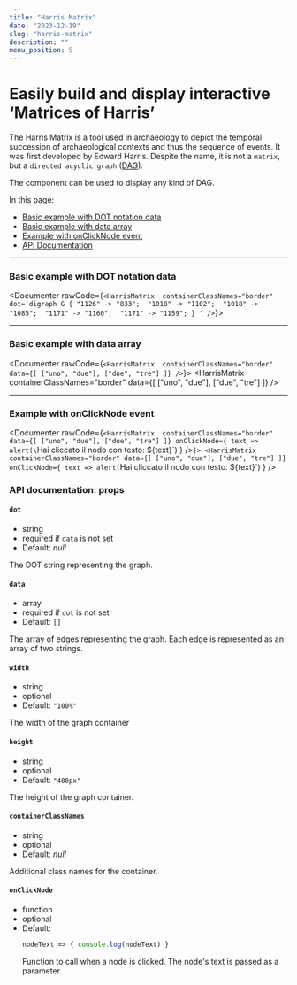 ```yaml
---
title: "Harris Matrix"
date: "2023-12-19"
slug: "harris-matrix"
description: ""
menu_position: 5
---
```



# Easily build and display interactive ‘Matrices of Harris’

The Harris Matrix is a tool used in archaeology to depict the temporal succession of archaeological contexts and thus the sequence of events. It was first developed by Edward Harris. Despite the name, it is not a `matrix`, but a `directed acyclic graph` ([DAG](https://en.wikipedia.org/wiki/Directed_acyclic_graph)).

The component can be used to display any kind of DAG.

In this page:
- [Basic example with DOT notation data](#basic-example-with-dot-notation-data)
- [Basic example with data array](#basic-example-with-data-array)
- [Example with onClickNode event](#example-with-onclicknode-event)
- [API Documentation](#api-documentation-props)

---


### Basic example with DOT notation data

<Documenter rawCode={`<HarrisMatrix 
      containerClassNames="border"
      dot='digraph G {
        "1126" -> "833"; 
        "1018" -> "1102"; 
        "1018" -> "1085"; 
        "1171" -> "1160"; 
        "1171" -> "1159";
        }
      '
  />`}>
  <HarrisMatrix 
      containerClassNames="border"
      dot='digraph G {
        "1126" -> "833"; 
        "1018" -> "1102"; 
        "1018" -> "1085"; 
        "1171" -> "1160"; 
        "1171" -> "1159";
        }
      '
  />
</Documenter>

---

### Basic example with data array

<Documenter rawCode={`<HarrisMatrix 
    containerClassNames="border"
    data={[
      ["uno", "due"],
      ["due", "tre"]
    ]}
  />`}>
  <HarrisMatrix 
    containerClassNames="border"
    data={[
      ["uno", "due"],
      ["due", "tre"]
    ]}
  />
</Documenter>

---

### Example with onClickNode event

<Documenter rawCode={`<HarrisMatrix 
    containerClassNames="border"
    data={[
      ["uno", "due"],
      ["due", "tre"]
    ]}
    onClickNode={ text => alert(\`Hai cliccato il nodo con testo: \${text}\`) }
  />`}>
  <HarrisMatrix 
    containerClassNames="border"
    data={[
      ["uno", "due"],
      ["due", "tre"]
    ]}
    onClickNode={ text => alert(`Hai cliccato il nodo con testo: ${text}`) }
  />
</Documenter>

### API documentation: props

#### `dot`
- string
- required if `data` is not set
- Default: _null_ 

The DOT string representing the graph.

#### `data`
- array
- required if `dot` is not set
- Default: `[]`

The array of edges representing the graph. Each edge is represented as an array of two strings.

#### `width`
- string
- optional
- Default: `"100%"`

The width of the graph container

#### `height`
- string
- optional
- Default: `"400px"`

The height of the graph container.

#### `containerClassNames`
- string
- optional
- Default: _null_

Additional class names for the container.


#### `onClickNode`
- function
- optional
- Default:
  ```js
  nodeText => { console.log(nodeText) }
  ```
  Function to call when a node is clicked. The node's text is passed as a parameter.
